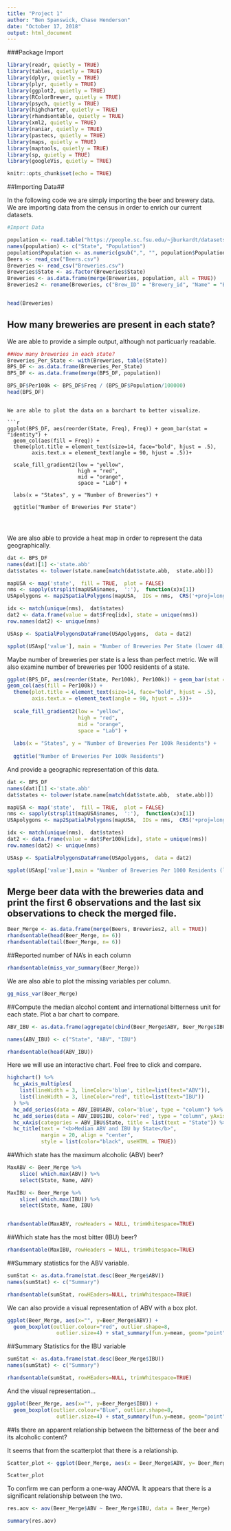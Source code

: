 ```yaml
---
title: "Project 1"
author: "Ben Spanswick, Chase Henderson"
date: "October 17, 2018"
output: html_document
---
```


###Package Import

```r
library(readr, quietly = TRUE)
library(tables, quietly = TRUE)
library(dplyr, quietly = TRUE)
library(plyr, quietly = TRUE)
library(ggplot2, quietly = TRUE)
library(RColorBrewer, quietly = TRUE)
library(psych, quietly = TRUE)
library(highcharter, quietly = TRUE)
library(rhandsontable, quietly = TRUE)
library(xml2, quietly = TRUE)
library(naniar, quietly = TRUE)
library(pastecs, quietly = TRUE)
library(maps, quietly = TRUE)
library(maptools, quietly = TRUE)
library(sp, quietly = TRUE)
library(googleVis, quietly = TRUE)

```

```r
knitr::opts_chunk$set(echo = TRUE)
```

##Importing Data##

In the following code we are simply importing the beer and brewery data. We are importing data from the census in order to enrich our current datasets. 

```r
#Import Data

population <- read.table("https://people.sc.fsu.edu/~jburkardt/datasets/census/census_2010.txt")
names(population) <- c("State", "Population")
population$Population <- as.numeric(gsub(",", "", population$Population))
Beers <- read_csv("Beers.csv")
Breweries <- read_csv("Breweries.csv")
Breweries$State <- as.factor(Breweries$State)
Breweries <- as.data.frame(merge(Breweries, population, all = TRUE))
Breweries2 <- rename(Breweries, c("Brew_ID" = "Brewery_id", "Name" = "Brewery_Name"))


head(Breweries)

```


## How many breweries are present in each state?

We are able to provide a simple output, although not particuarly readable.

```r

##How many breweries in each state?
Breweries_Per_State <- with(Breweries, table(State))
BPS_DF <- as.data.frame(Breweries_Per_State)
BPS_DF <- as.data.frame(merge(BPS_DF, population))

BPS_DF$Per100k <- BPS_DF$Freq / (BPS_DF$Population/100000)
head(BPS_DF)

```

```

We are able to plot the data on a barchart to better visualize. 

```r
ggplot(BPS_DF, aes(reorder(State, Freq), Freq)) + geom_bar(stat = "identity") +
  geom_col(aes(fill = Freq)) +
  theme(plot.title = element_text(size=14, face="bold", hjust = .5), 
        axis.text.x = element_text(angle = 90, hjust = .5))+
  
  scale_fill_gradient2(low = "yellow", 
                       high = "red",
                       mid = "orange",
                       space = "Lab") + 
  
  labs(x = "States", y = "Number of Breweries") +
  
  ggtitle("Number of Breweries Per State")




```

We are also able to provide a heat map in order to represent the data geographically. 

```r

dat <- BPS_DF
names(dat)[1] <-'state.abb'
dat$states <- tolower(state.name[match(dat$state.abb,  state.abb)])

mapUSA <- map('state',  fill = TRUE,  plot = FALSE)
nms <- sapply(strsplit(mapUSA$names,  ':'),  function(x)x[1])
USApolygons <- map2SpatialPolygons(mapUSA,  IDs = nms,  CRS('+proj=longlat'))

idx <- match(unique(nms),  dat$states)
dat2 <- data.frame(value = dat$Freq[idx], state = unique(nms))
row.names(dat2) <- unique(nms)

USAsp <- SpatialPolygonsDataFrame(USApolygons,  data = dat2)

spplot(USAsp['value'], main = "Number of Breweries Per State (lower 48)")
```

Maybe number of breweries per state is a less than perfect metric. We will also examine number of breweries per 1000 residents of a state. 

```r

ggplot(BPS_DF, aes(reorder(State, Per100k), Per100k)) + geom_bar(stat = "identity") +
geom_col(aes(fill = Per100k)) +
  theme(plot.title = element_text(size=14, face="bold", hjust = .5), 
        axis.text.x = element_text(angle = 90, hjust = .5))+
  
  scale_fill_gradient2(low = "yellow", 
                       high = "red",
                       mid = "orange",
                       space = "Lab") + 
  
  labs(x = "States", y = "Number of Breweries Per 100k Residents") +
  
  ggtitle("Number of Breweries Per 100k Residents")

```


And provide a geographic representation of this data. 

```r
dat <- BPS_DF
names(dat)[1] <-'state.abb'
dat$states <- tolower(state.name[match(dat$state.abb,  state.abb)])

mapUSA <- map('state',  fill = TRUE,  plot = FALSE)
nms <- sapply(strsplit(mapUSA$names,  ':'),  function(x)x[1])
USApolygons <- map2SpatialPolygons(mapUSA,  IDs = nms,  CRS('+proj=longlat'))

idx <- match(unique(nms),  dat$states)
dat2 <- data.frame(value = dat$Per100k[idx], state = unique(nms))
row.names(dat2) <- unique(nms)

USAsp <- SpatialPolygonsDataFrame(USApolygons,  data = dat2)

spplot(USAsp['value'],main = "Number of Breweries Per 1000 Residents (lower 48)")

```




## Merge beer data with the breweries data and print the first 6 observations and the last six observations to check the merged file.

```r
Beer_Merge <- as.data.frame(merge(Beers, Breweries2, all = TRUE))
rhandsontable(head(Beer_Merge, n= 6))
rhandsontable(tail(Beer_Merge, n= 6))

```

##Reported number of NA's in each column

```r

rhandsontable(miss_var_summary(Beer_Merge))

```

We are also able to plot the missing variables per column. 

```r

gg_miss_var(Beer_Merge) 

```

##Compute the median alcohol content and international bitterness unit for each state. Plot a bar chart to compare.

```r

ABV_IBU <- as.data.frame(aggregate(cbind(Beer_Merge$ABV, Beer_Merge$IBU) ~ Beer_Merge$State, Beer_Merge, median))

names(ABV_IBU) <- c("State", "ABV", "IBU")

rhandsontable(head(ABV_IBU))

```

Here we will use an interactive chart. Feel free to click and compare. 

```r
highchart() %>% 
  hc_yAxis_multiples(
    list(lineWidth = 3, lineColor='blue', title=list(text="ABV")),
    list(lineWidth = 3, lineColor="red", title=list(text="IBU"))
  ) %>% 
  hc_add_series(data = ABV_IBU$ABV, color='blue', type = "column") %>% 
  hc_add_series(data = ABV_IBU$IBU, color='red', type = "column", yAxis = 1) %>%
  hc_xAxis(categories = ABV_IBU$State, title = list(text = "State")) %>%
  hc_title(text = "<b>Median ABV and IBU by State</b>",
           margin = 20, align = "center",
           style = list(color="black", useHTML = TRUE))
```

##Which state has the maximum alcoholic (ABV) beer? 

```r

MaxABV <- Beer_Merge %>% 
    slice( which.max(ABV)) %>% 
    select(State, Name, ABV)

MaxIBU <- Beer_Merge %>% 
    slice( which.max(IBU)) %>% 
    select(State, Name, IBU)


rhandsontable(MaxABV, rowHeaders = NULL, trimWhitespace=TRUE)


```

##Which state has the most bitter (IBU) beer?

```r
rhandsontable(MaxIBU, rowHeaders = NULL, trimWhitespace=TRUE)
```


##Summary statistics for the ABV variable.

```r


sumStat <- as.data.frame(stat.desc(Beer_Merge$ABV))
names(sumStat) <- c("Summary")

rhandsontable(sumStat, rowHEaders=NULL, trimWhitespace=TRUE)

```

We can also provide a visual representation of ABV with a box plot. 

```r
ggplot(Beer_Merge, aes(x="", y=Beer_Merge$ABV)) + 
  geom_boxplot(outlier.colour="red", outlier.shape=8,
                outlier.size=4) + stat_summary(fun.y=mean, geom="point", shape=23, size=4) + labs(y = "ABV", x = "", title = "Summary of ABV")
```

##Summary Statistics for the IBU variable

```r
sumStat <- as.data.frame(stat.desc(Beer_Merge$IBU))
names(sumStat) <- c("Summary")

rhandsontable(sumStat, rowHEaders=NULL, trimWhitespace=TRUE)
```

And the visual representation...

```r

ggplot(Beer_Merge, aes(x="", y=Beer_Merge$IBU)) + 
  geom_boxplot(outlier.colour="Blue", outlier.shape=8,
                outlier.size=4) + stat_summary(fun.y=mean, geom="point", shape=23, size=4) + labs(y = "IBU", x = "", title = "Summary of IBU")

```

##Is there an apparent relationship between the bitterness of the beer and its alcoholic content?

It seems that from the scatterplot that there is a relationship. 

```r
Scatter_plot <- ggplot(Beer_Merge, aes(x = Beer_Merge$ABV, y= Beer_Merge$IBU)) + geom_point() + geom_smooth(method = "lm", se=TRUE, fullrange= TRUE, level= 0.95) + xlab("ABV") + ylab("IBU")

Scatter_plot
```

To confirm we can perform a one-way ANOVA. It appears that there is a significant relationship between the two. 

```r
res.aov <- aov(Beer_Merge$ABV ~ Beer_Merge$IBU, data = Beer_Merge)

summary(res.aov)
```


